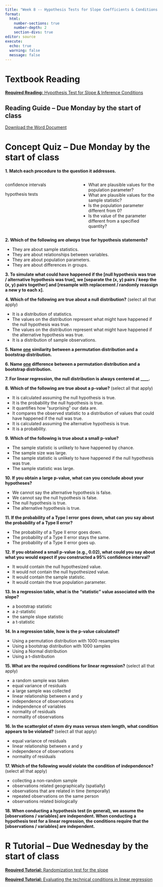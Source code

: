 ```yaml
---
title: "Week 8 -- Hypothesis Tests for Slope Coefficients & Conditions for Inference"
format: 
  html: 
    number-sections: true
    number-depth: 2
    section-divs: true
editor: source
execute: 
  echo: true
  warning: false
  message: false
---
```


# Textbook Reading

[**Required Reading:** Hypothesis Test for Slope & Inference Conditions](chapters/week8-reading.html)

::: callout-note
## Reading Guide -- Due Monday by the start of class

[Download the Word Document](reading-guide/week8-reading.docx)
:::

# Concept Quiz -- Due Monday by the start of class

**1. Match each procedure to the question it addresses.**

:::::: columns
::: {.column width="40%"}
confidence intervals

hypothesis tests
:::

::: {.column width="5%"}
:::

::: {.column width="55%"}
-   What are plausible values for the population parameter?
-   What are plausible values for the sample statistic?
-   Is the population parameter different from 0?
-   Is the value of the parameter different from a specified quantity?
:::
::::::

**2. Which of the following are *always* true for hypothesis statements?**

-   They are about sample statistics.
-   They are about relationships between variables.
-   They are about population parameters.
-   They are about differences in groups.

**3. To simulate what could have happened if the \[null hypothesis was true / alternative hypothesis was true\], we \[separate the (x, y) pairs / keep the (x, y) pairs together\] and \[resample with replacement / randomly reassign a new y to each x\].**

**4. Which of the following are true about a null distribution?** (select all that apply)

-   It is a distribution of statistics.
-   The values on the distribution represent what might have happened if the null hypothesis was true.
-   The values on the distribution represent what might have happened if the alternative hypothesis was true.
-   It is a distribution of sample observations.

**5. Name [one]{.underline} similarity between a permutation distribution and a bootstrap distribution.**

**6. Name [one]{.underline} difference between a permutation distribution and a bootstrap distribution.**

**7. For linear regression, the null distribution is always centered at \_\_\_\_.**

**8. Which of the following are true about a p-value?** (select all that apply)

-   It is calculated assuming the null hypothesis is true.
-   It is the probability the null hypothesis is true.
-   It quantifies how "surprising" our data are.
-   It compares the observed statistic to a distribution of values that could have happened if the null was true.
-   It is calculated assuming the alternative hypothesis is true.
-   It is a probability.

**9. Which of the following is true about a small p-value?**

-   The sample statistic is unlikely to have happened by chance.
-   The sample size was large.
-   The sample statistic is unlikely to have happened if the null hypothesis was true.
-   The sample statistic was large.

**10. If you obtain a large p-value, what can you conclude about your hypotheses?**

-   We cannot say the alternative hypothesis is false.
-   We cannot say the null hypothesis is false.
-   The null hypothesis is true.
-   The alternative hypothesis is true.

**11. If the probability of a Type I error goes down, what can you say about the probability of a Type II error?**

-   The probability of a Type II error goes down.
-   The probability of a Type II error stays the same.
-   The probability of a Type II error goes up.

**12. If you obtained a small p-value (e.g., 0.02), what could you say about what you would expect if you constructed a 95% confidence interval?**

-   It would contain the null hypothesized value.
-   It would not contain the null hypothesized value.
-   It would contain the sample statistic.
-   It would contain the true population parameter.

**13. In a regression table, what is the "statistic" value associated with the slope?**

-   a bootstrap statistic
-   a z-statistic
-   the sample slope statistic
-   a t-statistic

**14. In a regression table, how is the p-value calculated?**

-   Using a permutation distribution with 1000 resamples
-   Using a bootstrap distribution with 1000 samples
-   Using a Normal distribution
-   Using a t-distribution

**15. What are the required conditions for linear regression?** (select all that apply)

-   a random sample was taken
-   equal variance of residuals
-   a large sample was collected
-   linear relationship between x and y
-   independence of observations
-   independence of variables
-   normality of residuals
-   normality of observations

**16. In the scatterplot of stem dry mass versus stem length, what condition appears to be violated?** (select all that apply)

-   equal variance of residuals
-   linear relationship between x and y
-   independence of observations
-   normality of residuals

**17. Which of the following would violate the condition of independence?** (select all that apply)

-   collecting a non-random sample
-   observations related geographically (spatially)
-   observations that are related in time (temporally)
-   repeated observations on the same person
-   observations related biologically

**18. When conducting a hypothesis test (in general), we assume the \[observations / variables\] are independent. When conducting a hypothesis test for a linear regression, the conditions require that the \[observations / variables\] are independent.**

# R Tutorial -- Due Wednesday by the start of class

[**Required Tutorial:** Randomization test for the slope](https://openintro.shinyapps.io/ims-06-model-infer-02/#section-simulation-based-inference)

[**Required Tutorial:** Evaluating the technical conditions in linear regression](https://openintro.shinyapps.io/ims-06-model-infer-04/)
